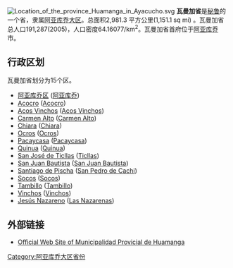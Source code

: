 [[File:Location_of_the_province_Huamanga_in_Ayacucho.svg|right]]
'''瓦曼加省'''是[[秘鲁|秘鲁]]的一个省，隶属[[阿亚库乔大区|阿亚库乔大区]]。总面积2,981.3 平方公里(1,151.1 sq mi) 。瓦曼加省总人口191,287(2005)，人口密度64.16077/km<sup>2</sup>。瓦曼加省首府位于[[阿亚库乔|阿亚库乔]]市。

== 行政区划 ==
瓦曼加省划分为15个区。
* [[阿亚库乔区|阿亚库乔区]] ([[阿亚库乔|阿亚库乔]])
* [[Acocro|Acocro]] ([[Acocro|Acocro]])
* [[Acos_Vinchos|Acos Vinchos]] ([[Acos_Vinchos|Acos Vinchos]])
* [[Carmen_Alto|Carmen Alto]] ([[Carmen_Alto|Carmen Alto]])
* [[Chiara|Chiara]] ([[Chiara,_Huamanga|Chiara]])
* [[Ocros|Ocros]] ([[Ocros,_Ayacucho|Ocros]])
* [[Pacaycasa|Pacaycasa]] ([[Pacaycasa|Pacaycasa]])
* [[Quinua|Quinua]] ([[Quinua|Quinua]])
* [[San_José_de_Ticllas|San José de Ticllas]] ([[Ticllas|Ticllas]])
* [[San_Juan_Bautista|San Juan Bautista]] ([[San_Juan_Bautista,_Huamanga|San Juan Bautista]])
* [[Santiago_de_Pischa|Santiago de Pischa]] ([[San_Pedro_de_Cachi|San Pedro de Cachi]])
* [[Socos|Socos]] ([[Socos|Socos]])
* [[Tambillo|Tambillo]] ([[Tambillo|Tambillo]])
* [[Vinchos|Vinchos]] ([[Vinchos|Vinchos]])
* [[Jesús_Nazareno|Jesús Nazareno]] ([[Las_Nazarenas|Las Nazarenas]]) 

== 外部链接 ==
* {{es icon}} [http://www.munihuamanga.gob.pe/ Official Web Site of Municipalidad Provicial de Huamanga] {{Wayback|url=http://www.munihuamanga.gob.pe/ |date=20210127142319 }}

{{秘魯省份|state=collapsed}}
{{秘鲁行政区划小作品}}
[[Category:阿亚库乔大区省份|Category:阿亚库乔大区省份]]